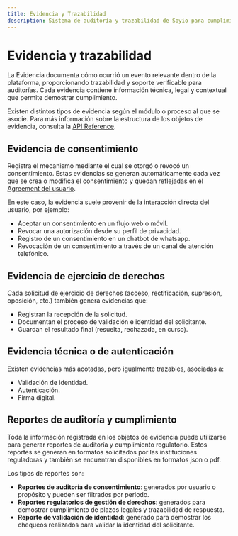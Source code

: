 ```yaml
---
title: Evidencia y Trazabilidad
description: Sistema de auditoría y trazabilidad de Soyio para cumplimiento regulatorio
---
```


# Evidencia y trazabilidad

La Evidencia documenta cómo ocurrió un evento relevante dentro de la plataforma, proporcionando trazabilidad y soporte verificable para auditorías. Cada evidencia contiene información técnica, legal y contextual que permite demostrar cumplimiento.

Existen distintos tipos de evidencia según el módulo o proceso al que se asocie. Para más información sobre la estructura de los objetos de evidencia, consulta la [API Reference](/docs/api/resources/schemas/evidence-schema).

## Evidencia de consentimiento

Registra el mecanismo mediante el cual se otorgó o revocó un consentimiento. Estas evidencias se generan automáticamente cada vez que se crea o modifica el consentimiento y quedan reflejadas en el [Agreement del usuario](/docs/integration-guide/main/general-concepts#agreement).

En este caso, la evidencia suele provenir de la interacción directa del usuario, por ejemplo:

- Aceptar un consentimiento en un flujo web o móvil.
- Revocar una autorización desde su perfil de privacidad.
- Registro de un consentimiento en un chatbot de whatsapp.
- Revocación de un consentimiento a través de un canal de atención telefónico.

## Evidencia de ejercicio de derechos

Cada solicitud de ejercicio de derechos (acceso, rectificación, supresión, oposición, etc.) también genera evidencias que:

- Registran la recepción de la solicitud.
- Documentan el proceso de validación e identidad del solicitante.
- Guardan el resultado final (resuelta, rechazada, en curso).

## Evidencia técnica o de autenticación

Existen evidencias más acotadas, pero igualmente trazables, asociadas a:

- Validación de identidad.
- Autenticación.
- Firma digital.

## Reportes de auditoría y cumplimiento

Toda la información registrada en los objetos de evidencia puede utilizarse para generar reportes de auditoría y cumplimiento regulatorio. Estos reportes se generan en formatos solicitados por las instituciones reguladoras y también se encuentran disponibles en formatos json o pdf.

Los tipos de reportes son:

- **Reportes de auditoría de consentimiento**: generados por usuario o propósito y pueden ser filtrados por periodo.
- **Reportes regulatorios de gestión de derechos**: generados para demostrar cumplimiento de plazos legales y trazabilidad de respuesta.
- **Reporte de validación de identidad**: generado para demostrar los chequeos realizados para validar la identidad del solicitante.
